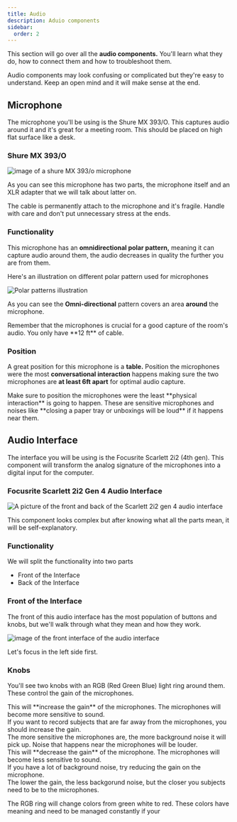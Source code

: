 ---
title: Audio
description: Aduio components
sidebar:
  order: 2
---

 
This section will go over all the **audio components.** You'll learn what they do, how to connect them and how to troubleshoot them.

<Aside type="tip" title="Don't be afraid!">
  Audio components may look confusing or complicated but they're easy to
  understand. Keep an open mind and it will make sense at the end.
</Aside>

## Microphone

The microphone you'll be using is the Shure MX 393/O. This captures audio around it and it's great for a meeting room. This should be placed on high flat surface like a desk.

### Shure MX 393/O

![image of a shure MX 393/o microphone](https://cdn11.bigcommerce.com/s-mmffu4sg6a/images/stencil/1280x1280/products/22101/45272/0183e9c5c63e497ec87aabad1f5aafb1__99150.1651669605.jpg?c=1)

As you can see this microphone has two parts, the microphone itself and an XLR adapter that we will talk about latter on.

<Aside type="caution">
  The cable is permanently attach to the microphone and it's fragile. Handle
  with care and don't put unnecessary stress at the ends.
</Aside>

### Functionality

This microphone has an **omnidirectional polar pattern,** meaning it can capture audio around them, the audio decreases in quality the further you are from them.

Here's an illustration on different polar pattern used for microphones

![Polar patterns illustration](https://cdn.prod.website-files.com/655e0fa544c67c1ee5ce01c7/655e0fa544c67c1ee5ce11aa_an-artists-guide-to-microphone-polar-patterns-chart.jpg)

As you can see the **Omni-directional** pattern covers an area **around** the microphone.

<Aside>
  Remember that the microphones is crucial for a good capture of the room's
  audio. You only have **12 ft** of cable.
</Aside>

### Position

A great position for this microphone is a **table.** Position the microphones were the most **conversational interaction** happens making sure the two microphones are **at least 6ft apart** for optimal audio capture.

<Aside type="danger">
  Make sure to position the microphones were the least **physical interaction**
  is going to happen. These are sensitive microphones and noises like **closing
  a paper tray or unboxings will be loud** if it happens near them.
</Aside>

## Audio Interface

The interface you will be using is the Focusrite Scarlett 2i2 (4th gen). This component will transform the analog signature of the microphones into a digital input for the computer.

### Focusrite Scarlett 2i2 Gen 4 Audio Interface

![A picture of the front and back of the Scarlett 2i2 gen 4 audio interface](https://i.ebayimg.com/images/g/ejsAAOSwBnVnFb9F/s-l1600.webp)

This component looks complex but after knowing what all the parts mean, it will be self-explanatory.

### Functionality

We will split the functionality into two parts

- Front of the Interface
- Back of the Interface

### Front of the Interface

The front of this audio interface has the most population of buttons and knobs, but we'll walk through what they mean and how they work.

![image of the front interface of the audio interface](./../../../assets/scarlett2i2-front.jpg)

Let's focus in the left side first.

### Knobs

You'll see two knobs with an RGB (Red Green Blue) light ring around them. These control the gain of the microphones.

<Card title="Turning the knobs">
  <Tabs>
    <TabItem label="Clockwise">
      This will **increase the gain** of the microphones. The microphones will
      become more sensitive to sound.
      <Aside>
        If you want to record subjects that are far away from the microphones,
        you should increase the gain.
      </Aside>
      <Aside type="danger" title="Keep in mind">
        The more sensitive the microphones are, the more background noise it
        will pick up. Noise that happens near the microphones will be louder.
      </Aside>
    </TabItem>
    <TabItem label="Counterclockwise">
      This will **decrease the gain** of the microphone. The microphones will
      become less sensitive to sound.
      <Aside>
        If you have a lot of background noise, try reducing the gain on the
        microphone.
      </Aside>
      <Aside type="caution" title="Keep in Mind">
        The lower the gain, the less backgorund noise, but the closer you
        subjects need to be to the microphones.
      </Aside>
    </TabItem>
  </Tabs>
</Card>

The RGB ring will change colors from green white to red. These colors have meaning and need to be managed constantly if your
